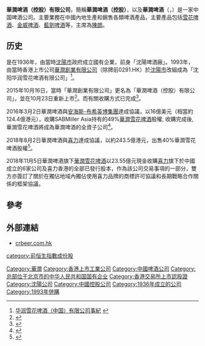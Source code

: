 {{Infobox company |
  name   = 華潤啤酒（控股）有限公司<br/>China Resources Snow Breweries Ltd.|
  logo   = <!-- 檔案不存在 CR Snow logo.png ，可從英文維基百科取得 --> |
  type   = |
  company_slogan = |
  fate           = | 
  successor      = | 
  foundation     = 1993|
  defunct        = |
  location       = {{CHN}}[[北京|北京]][[東城區|東城區]]|
  關鍵人物    = Humor Wang (General Manager)<ref name=sababout>{{cite web|url=http://www.sabmiller.com/index.asp?pageid=1122|title=About us - China|accessdate=20 September 2011|publisher=SABMiller plc|archive-date=2016-08-08|archive-url=https://web.archive.org/web/20160808160011/http://www.sabmiller.com/index.asp?pageid=1122|dead-url=no}}</ref>|
  num_employees  = |
  products       = [[啤酒|啤酒]]|
  homepage       = |
  industry       = [[釀酒|釀酒]] |
  parent         = [[華潤創業|華潤創業]]（60%）<br/>[[喜力|喜力]]（40%）<ref>{{Cite news|url=http://www.iol.co.za/business/companies/sabmiller-forms-new-china-jv-1.1120503|title=SABMiller forms new China JV|date=18 August 2011|publisher=Independent Online|accessdate=30 September 2011|archive-date=2011-09-16|archive-url=https://web.archive.org/web/20110916182121/http://www.iol.co.za/business/companies/sabmiller-forms-new-china-jv-1.1120503|dead-url=no}}</ref>|
  revenue        = |
 operating_income = |
 net_income     = |
 assets         = |
 equity         = |
}}
'''華潤啤酒（控股）有限公司'''，簡稱'''華潤啤酒（控股）'''，以及'''華潤啤酒'''（'''{{lang-en|China Resources Beer (Holdings) Company Limited}}'''，{{hkex|0291}}）是一家中国啤酒公司。主要業務在中國內地生產和銷售各類啤酒產品，主要產品包括[[雪花啤酒|雪花啤酒]]、[[金威啤酒|金威啤酒]]、[[藍劍啤酒|藍劍啤酒]]等，主席為[[陳朗|陳朗]]。

==历史==
是在1936年，由當時[[沈陽市|沈陽市]]政府成立國有企業，前身「沈陽啤酒廠」。1993年，由當時香港上市公司[[華潤創業有限公司|華潤創業有限公司]]（除牌前0291.HK）於[[沈陽市|沈陽市]]改組成為「沈阳华润雪花啤酒有限公司」<ref>[http://www.snowbeer.com.cn/history_5.php 华润雪花啤酒（中国）有限公司事紀] {{webarchive|url=https://web.archive.org/web/20160304063901/http://www.snowbeer.com.cn/history_5.php |date=2016-03-04 }}</ref>。

2015年10月16日，當時「華潤創業有限公司」更名為「華潤啤酒（控股）有限公司」，並在10月23日重新上市<REF>
{{Cite web |url=http://www.hkexnews.hk/listedco/listconews/SEHK/2015/1019/LTN20151019539_C.pdf |title=更改公司名稱及股份簡稱通告 |access-date=2015-10-20 |archive-date=2016-03-05 |archive-url=https://web.archive.org/web/20160305015053/http://www.hkexnews.hk/listedco/listconews/SEHK/2015/1019/LTN20151019539_C.pdf |dead-url=no }}
</REF>。而有關收購方式已完成<REF>
{{Cite web |url=http://www.hkexnews.hk/listedco/listconews/SEHK/2015/1020/LTN20151020393_C.pdf |title=聯合公告 經修訂部分收購的所有先決條件已獲達成 |access-date=2015-10-20 |archive-date=2016-03-05 |archive-url=https://web.archive.org/web/20160305021131/http://www.hkexnews.hk/listedco/listconews/SEHK/2015/1020/LTN20151020393_C.pdf |dead-url=no }}
</REF>。

2016年3月2日華潤啤酒與[[安海斯-布希英博集團|安海斯-布希英博集團]]達成協議，以16億美元（相當約124.4億港元），收購SABMiller Asia持有的49%[[華潤雪花啤酒|華潤雪花啤酒]]股權, 收購完成後, 華潤雪花啤酒將成為華潤啤酒的全資子公司<ref>{{Cite news|url=https://cn.reuters.com/article/china-resource-abi-beer-idCNKCS0W405C|title=华润啤酒斥资16亿美元收购华润雪花余下49%股权|publisher=路透中文网|accessdate=2016年3月2日|archive-date=2018年8月3日|archive-url=https://web.archive.org/web/20180803074411/https://cn.reuters.com/article/china-resource-abi-beer-idCNKCS0W405C|dead-url=no}}</ref>。

2018年8月2日華潤啤酒與[[喜力|喜力]]達成協議，以約243.5億港元，出售40%華潤雪花啤酒股權<ref>{{Cite news|url=https://m.sina.com.hk/news/article/20180803/0/2/2/%e5%96%9c%e5%8a%9b%e9%9b%86%e5%9c%98243%e5%84%84%e6%b8%af%e5%85%83%e9%96%93%e6%8e%a5%e5%85%a5%e8%82%a1%e8%8f%af%e6%bd%a4%e5%95%a4%e9%85%92-9095217.html|title=喜力集團243億港元間接入股華潤啤酒|publisher=香港新浪財經|accessdate=2018年8月2日|archive-date=2018年8月3日|archive-url=https://web.archive.org/web/20180803074446/https://m.sina.com.hk/news/article/20180803/0/2/2/%e5%96%9c%e5%8a%9b%e9%9b%86%e5%9c%98243%e5%84%84%e6%b8%af%e5%85%83%e9%96%93%e6%8e%a5%e5%85%a5%e8%82%a1%e8%8f%af%e6%bd%a4%e5%95%a4%e9%85%92-9095217.html|dead-url=no}}</ref>。

2018年11月5日華潤啤酒旗下[[華潤雪花啤酒|華潤雪花啤酒]]以23.55億元現金收購[[喜力|喜力]]旗下於中國成立的6家公司及喜力香港的全部已發行股本，作為該公司交易事項的一部分，雙方亦簽訂了關於在獨佔地域內獨佔使用喜力品牌的商標許可協議和長期戰略合作關係的框架協議。

==參考==
{{REFLIST}}

==外部連結==
*[http://www.crbeer.com.hk/ crbeer.com.hk] {{Wayback|url=http://www.crbeer.com.hk/ |date=20210427070213 }}

{{中國啤酒}}
{{华润集团}}
{{Hang Seng China Enterprises Index}}
{{Hang Seng China-Affiliated Corporations Index}}{{Hang Seng Index Constituent Stocks}}

[[Category:華潤|Category:華潤]]
[[Category:香港上市工業公司|Category:香港上市工業公司]]
[[Category:中國啤酒公司|Category:中國啤酒公司]]
[[Category:总部位于北京市的中华人民共和国国有企业|Category:总部位于北京市的中华人民共和国国有企业]]
[[Category:香港交易所上市認股證|Category:香港交易所上市認股證]]
[[Category:沈陽公司|Category:沈陽公司]]
[[Category:中國控股公司|Category:中國控股公司]]
[[category:前恒生指數成份股|category:前恒生指數成份股]]
[[Category:1936年成立的公司|Category:1936年成立的公司]]
[[Category:1993年併購|Category:1993年併購]]